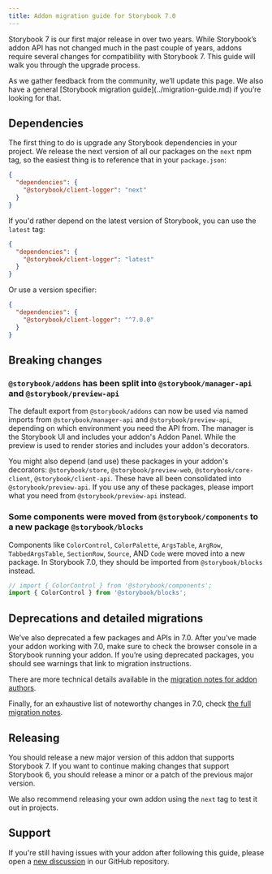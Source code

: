 ```yaml
---
title: Addon migration guide for Storybook 7.0
---
```


Storybook 7 is our first major release in over two years. While Storybook’s addon API has not changed much in the past couple of years, addons require several changes for compatibility with Storybook 7. This guide will walk you through the upgrade process.

<Callout variant="info">
  As we gather feedback from the community, we’ll update this page. We also have a general [Storybook migration guide](../migration-guide.md) if you’re looking for that.
</Callout>

## Dependencies

The first thing to do is upgrade any Storybook dependencies in your project. We release the next version of all our packages on the `next` npm tag, so the easiest thing is to reference that in your `package.json`:

```json
{
  "dependencies": {
    "@storybook/client-logger": "next"
  }
}
```

If you'd rather depend on the latest version of Storybook, you can use the `latest` tag:

```json
{
  "dependencies": {
    "@storybook/client-logger": "latest"
  }
}
```

Or use a version specifier:

```json
{
  "dependencies": {
    "@storybook/client-logger": "^7.0.0"
  }
}
```

## Breaking changes

### `@storybook/addons` has been split into `@storybook/manager-api` and `@storybook/preview-api`

The default export from `@storybook/addons` can now be used via named imports from `@storybook/manager-api` and `@storybook/preview-api`, depending on which environment you need the API from. The manager is the Storybook UI and includes your addon's Addon Panel. While the preview is used to render stories and includes your addon's decorators.

You might also depend (and use) these packages in your addon's decorators: `@storybook/store`, `@storybook/preview-web`, `@storybook/core-client`, `@storybook/client-api`. These have all been consolidated into `@storybook/preview-api`. If you use any of these packages, please import what you need from `@storybook/preview-api` instead.

### Some components were moved from `@storybook/components` to a new package `@storybook/blocks`

Components like `ColorControl`, `ColorPalette`, `ArgsTable`, `ArgRow`, `TabbedArgsTable`, `SectionRow`, `Source`, AND `Code` were moved into a new package. In Storybook 7.0, they should be imported from `@storybook/blocks` instead.

```js
// import { ColorControl } from '@storybook/components';
import { ColorControl } from '@storybook/blocks';
```

## Deprecations and detailed migrations

We’ve also deprecated a few packages and APIs in 7.0. After you’ve made your addon working with 7.0, make sure to check the browser console in a Storybook running your addon. If you’re using deprecated packages, you should see warnings that link to migration instructions.

There are more technical details available in the [migration notes for addon authors](https://github.com/storybookjs/storybook/blob/next/MIGRATION.md#specific-instructions-for-addon-creators).

Finally, for an exhaustive list of noteworthy changes in 7.0, check [the full migration notes](https://github.com/storybookjs/storybook/blob/next/MIGRATION.md#from-version-65x-to-700).

## Releasing

You should release a new major version of this addon that supports Storybook 7. If you want to continue making changes that support Storybook 6, you should release a minor or a patch of the previous major version.

We also recommend releasing your own addon using the `next` tag to test it out in projects.

## Support

If you're still having issues with your addon after following this guide, please open a [new discussion](https://github.com/storybookjs/storybook/discussions/new?category=help) in our GitHub repository.
